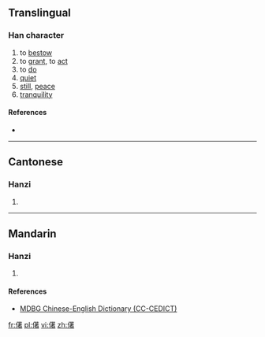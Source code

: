 ==Translingual==

===Han character===
{{Han char|rn=9|rad=人|as=12|sn=14|four=|canj=OTJA|ids=⿰亻著}}

# to [[bestow]]
# to [[grant]], to [[act]]
# to [[do]]
# [[quiet]]
# [[still]], [[peace]]
# [[tranquility]]

====References====
* {{Han ref|kx=0118.230|hdz=10223.130|uh=3482|ud=13442}}

----

==Cantonese==

===Hanzi===
{{yue-hanzi|jyut=[[zoek6]]|y=jeuk6}}

# {{defn|lang=yue|sort=人12}}

----

==Mandarin==

===Hanzi===
{{cmn-hanzi|pin=[[zhuó]] ([[zhuo2]]), [[kù]] ([[ku4]])|wg=cho<sup>2</sup>, k'u<sup>4</sup>}}

# {{defn|lang=cmn|sort=人12}}

====References====
*[http://www.mdbg.net/chindict/chindict.php?page=worddict&wdrst=1&wdqb=%E3%92%82 MDBG Chinese-English Dictionary (CC-CEDICT)]

[[fr:㒂]]
[[pl:㒂]]
[[vi:㒂]]
[[zh:㒂]]